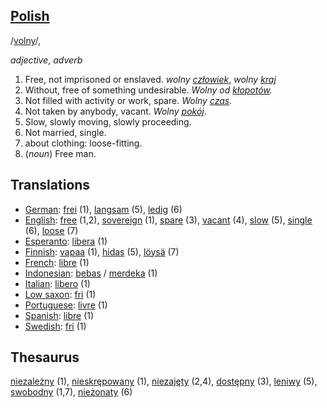 ==[[Polish]]==

/[[Pronunciation guide|volny]]/, 

''adjective'', ''adverb''

# Free, not imprisoned or enslaved. ''wolny [[człowiek]]'', ''wolny [[kraj]]''
# Without, free of something undesirable. ''Wolny od [[kłopot]]ów.''
# Not filled with activity or work, spare. ''Wolny [[czas]].''
# Not taken by anybody, vacant. ''Wolny [[pokój]]''.
# Slow, slowly moving, slowly proceeding.
# Not married, single.
# about clothing: loose-fitting.
# (''noun'') Free man.

==Translations==

*[[German]]: [[frei]] (1), [[langsam]] (5), [[ledig]] (6)
*[[English]]: [[free]] (1,2), [[sovereign]] (1), [[spare]] (3), [[vacant]] (4), [[slow]] (5), [[single]] (6), [[loose]] (7)
*[[Esperanto]]: [[libera]] (1)
*[[Finnish]]: [[vapaa]] (1), [[hidas]] (5), [[löysä]] (7)
*[[French]]: [[libre]] (1)
*[[Indonesian]]: [[bebas]] / [[merdeka]] (1)
*[[Italian]]: [[libero]] (1)
*[[Low saxon]]: [[fri]] (1)
*[[Portuguese]]: [[livre]] (1)
*[[Spanish]]: [[libre]] (1)
*[[Swedish]]: [[fri]] (1)
==Thesaurus==

[[niezależny]] (1), [[nieskrępowany]] (1), [[niezajęty]] (2,4), [[dostępny]] (3), [[leniwy]] (5), [[swobodny]] (1,7), [[nieżonaty]] (6)